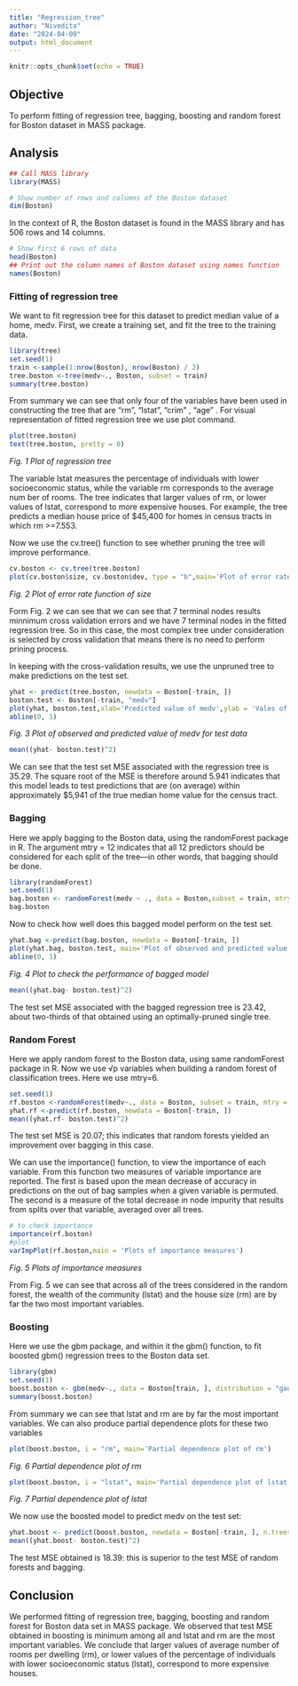 ---
title: "Regression_tree"
author: "Nivedita"
date: "2024-04-09"
output: html_document
---

```{r setup, include=FALSE}
knitr::opts_chunk$set(echo = TRUE)
```

## Objective

To perform fitting of regression tree, bagging, boosting and random forest for Boston dataset in MASS package.

## Analysis

```{r ,echo=F}
## Call MASS library
library(MASS)
```
```{r ,echo=T}
# Show number of rows and columns of the Boston dataset
dim(Boston)
```

In the context of R, the Boston dataset is found in the MASS library and has 506 rows and 14 columns.

```{r, echo=TRUE}
# Show first 6 rows of data
head(Boston)
## Print out the column names of Boston dataset using names function
names(Boston)
```

### Fitting of regression tree

We want to fit regression tree for this dataset to predict median value of a home, medv. First, we create a training set, and fit the tree to the training data.

```{r echo=TRUE}
library(tree)
set.seed(1)
train <-sample(1:nrow(Boston), nrow(Boston) / 2)
tree.boston <-tree(medv~., Boston, subset = train)
summary(tree.boston)
```
From summary we can see that only four of the variables have been used in constructing the tree that are "rm", "lstat", "crim" , "age" . For visual representation of fitted regression tree we use plot command.

```{r echo=TRUE}
plot(tree.boston)
text(tree.boston, pretty = 0)
```

*Fig. 1 Plot of regression tree*

The variable lstat measures the percentage of individuals with lower socioeconomic status, while the variable rm corresponds to the average num
ber of rooms. The tree indicates that larger values of rm, or lower values of lstat, correspond to more expensive houses. For example, the tree predicts a median house price of $45,400 for homes in census tracts in which rm >=7.553.


Now we use the cv.tree() function to see whether pruning the tree will improve performance.

```{r echo=TRUE}
cv.boston <- cv.tree(tree.boston)
plot(cv.boston$size, cv.boston$dev, type = "b",main='Plot of error rate function of size ')
```

*Fig. 2 Plot of error rate function of size *

Form Fig. 2 we can see that we can see that 7 terminal nodes results minnimum cross validation errors and we have 7 terminal nodes in the fitted regression tree. So  in this case, the most complex tree under consideration is selected by cross validation that means there is no need to perform prining process.


In keeping with the cross-validation results, we use the unpruned tree to make predictions on the test set.

```{r echo=TRUE}
yhat <- predict(tree.boston, newdata = Boston[-train, ])
boston.test <- Boston[-train, "medv"]
plot(yhat, boston.test,xlab='Predicted value of medv',ylab = 'Vales of medv in test data', main='Plot of observed and predicted value of medv for test data' )
abline(0, 1)
```

*Fig. 3 Plot of observed and predicted value of medv for test data*

```{r echo=TRUE}
mean((yhat- boston.test)^2)
```


We can see that the test set MSE associated with the regression tree is 35.29. The square root of the MSE is therefore around 5.941 indicates that  this model leads to test predictions that are (on average) within approximately $5,941 of the true median home value for the census tract.

### Bagging

Here we apply bagging to the Boston data, using the randomForest package in R. The argument mtry = 12 indicates that all 12 predictors should be considered for each split of the tree—in other words, that bagging should be done.

```{r echo=TRUE}
library(randomForest)
set.seed(1)
bag.boston <- randomForest(medv ~ ., data = Boston,subset = train, mtry = 12, importance = TRUE)
bag.boston
```

Now to check how well does this bagged model perform on the test set.

```{r echo=TRUE}
yhat.bag <-predict(bag.boston, newdata = Boston[-train, ])
plot(yhat.bag, boston.test, main='Plot of observed and predicted value from bagged model of medv for test data',col='skyblue')
abline(0, 1)
```

*Fig. 4 Plot to check the performance of bagged model*

```{r echo=TRUE}
mean((yhat.bag- boston.test)^2)
```

The test set MSE associated with the bagged regression tree is 23.42, about two-thirds of that obtained using an optimally-pruned single tree.

### Random Forest

Here we apply random forest to the Boston data, using same randomForest package in R. Now we use √p variables when building a random forest of classification trees. Here we use mtry=6.

```{r echo=TRUE}
set.seed(1)
rf.boston <-randomForest(medv~., data = Boston, subset = train, mtry = 6, importance = TRUE)
yhat.rf <-predict(rf.boston, newdata = Boston[-train, ])
mean((yhat.rf- boston.test)^2)
```

The test set MSE is 20.07; this indicates that random forests yielded an improvement over bagging in this case.


We can use the importance() function, to view the importance of each variable. From this function two measures of variable importance are reported. The first is based upon the mean decrease of accuracy in predictions on the out of bag samples when a given variable is permuted. The second is a measure of the total decrease in node impurity that results from splits over that variable, averaged over all trees.

```{r echo=TRUE}
# to check importance
importance(rf.boston)
#plot
varImpPlot(rf.boston,main = 'Plots of importance measures')
```

*Fig. 5 Plots of importance measures*

From Fig. 5 we can see that across all of the trees considered in the random forest, the wealth of the community (lstat) and the house size (rm) are by far the two most important variables.

### Boosting

Here we use the gbm package, and within it the gbm() function, to fit boosted gbm() regression trees to the Boston data set.

```{r echo=TRUE}
library(gbm)
set.seed(1)
boost.boston <- gbm(medv~., data = Boston[train, ], distribution = "gaussian", n.trees = 5000, interaction.depth = 4)
summary(boost.boston)
```


From summary we can see that lstat and rm are by far the most important variables. We can also produce partial dependence plots for these two variables

```{r echo=TRUE}
plot(boost.boston, i = "rm", main='Partial dependence plot of rm')
```

*Fig. 6 Partial dependence plot of rm *

```{r echo=TRUE}
plot(boost.boston, i = "lstat", main='Partial dependence plot of lstat')
```

*Fig. 7 Partial dependence plot of lstat *

We now use the boosted model to predict medv on the test set:

```{r echo=TRUE}
yhat.boost <- predict(boost.boston, newdata = Boston[-train, ], n.trees = 5000)
mean((yhat.boost- boston.test)^2)
```


The test MSE obtained is 18.39: this is superior to the test MSE of random forests and bagging.

## Conclusion

We performed fitting of regression tree, bagging, boosting and random forest for Boston data set in MASS package. We observed that test MSE obtained in boosting is minimum among all and lstat and rm are the most important variables. We conclude that larger values of average number of rooms per dwelling (rm), or lower values of the percentage of individuals with lower socioeconomic status (lstat), correspond to more expensive houses.
